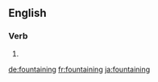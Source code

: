 ==English==

===Verb===
{{head|en|present participle}}

# {{present participle of|fountain|lang=en}}

[[de:fountaining]]
[[fr:fountaining]]
[[ja:fountaining]]